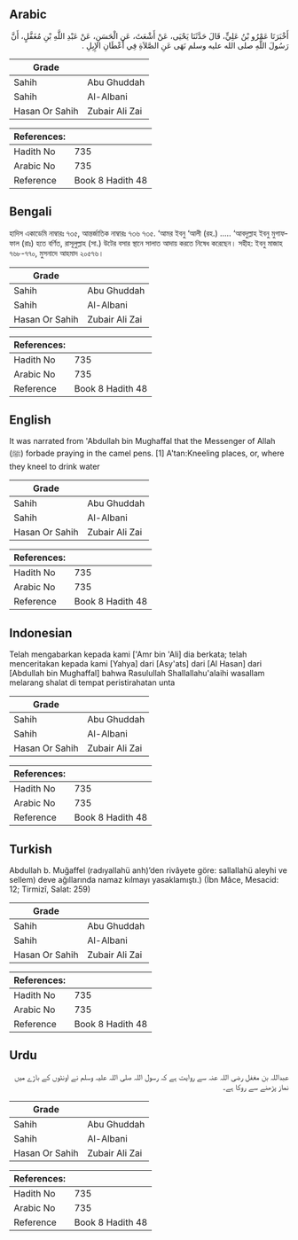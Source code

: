 ## Arabic


<div dir="rtl" lang="ar" style={{fontSize:'larger',backgroundColor:'#f8f9fa',padding:20}}>
أَخْبَرَنَا عَمْرُو بْنُ عَلِيٍّ، قَالَ حَدَّثَنَا يَحْيَى، عَنْ أَشْعَثَ، عَنِ الْحَسَنِ، عَنْ عَبْدِ اللَّهِ بْنِ مُغَفَّلٍ، أَنَّ رَسُولَ اللَّهِ صلى الله عليه وسلم نَهَى عَنِ الصَّلاَةِ فِي أَعْطَانِ الإِبِلِ ‏.‏
</div>
<div style={{backgroundColor:'#f8f9fa',padding:20, marginBottom: 10}}><table> <thead> <tr> <th>Grade</th> <th></th> </tr> </thead> <tbody> <tr><td>Sahih</td><td>Abu Ghuddah</td></tr><tr><td>Sahih</td><td>Al-Albani</td></tr><tr><td>Hasan Or Sahih</td><td>Zubair Ali Zai</td></tr></tbody></table><table> <thead> <tr> <th>References:</th> <th></th> </tr> </thead> <tbody><tr><td>Hadith No</td><td>735</td></tr><tr><td>Arabic No</td><td>735</td></tr><tr><td>Reference</td><td>Book 8 Hadith 48</td></tr></tbody></table></div>

## Bengali


<div dir="ltr" lang="bn" style={{fontSize:'larger',backgroundColor:'#f8f9fa',padding:20}}>
হাদিস একাডেমি নাম্বারঃ ৭৩৫, আন্তর্জাতিক নাম্বারঃ ৭৩৬ ৭৩৫. ‘আমর ইবনু ‘আলী (রহ.) ..... ‘আবদুল্লাহ ইবনু মুগাফফাল (রাঃ) হতে বর্ণিত, রাসূলুল্লাহ (সা.) উটের বসার স্থানে সালাত আদায় করতে নিষেধ করেছেন। সহীহ: ইবনু মাজাহ ৭৬৮-৭৭০, মুসনাদে আহমাদ ২০৫৭৬।
</div>
<div style={{backgroundColor:'#f8f9fa',padding:20, marginBottom: 10}}><table> <thead> <tr> <th>Grade</th> <th></th> </tr> </thead> <tbody> <tr><td>Sahih</td><td>Abu Ghuddah</td></tr><tr><td>Sahih</td><td>Al-Albani</td></tr><tr><td>Hasan Or Sahih</td><td>Zubair Ali Zai</td></tr></tbody></table><table> <thead> <tr> <th>References:</th> <th></th> </tr> </thead> <tbody><tr><td>Hadith No</td><td>735</td></tr><tr><td>Arabic No</td><td>735</td></tr><tr><td>Reference</td><td>Book 8 Hadith 48</td></tr></tbody></table></div>

## English


<div dir="ltr" lang="en" style={{fontSize:'larger',backgroundColor:'#f8f9fa',padding:20}}>
It was narrated from 'Abdullah bin Mughaffal that the Messenger of Allah (ﷺ) forbade praying in the camel pens. [1] A'tan:Kneeling places, or, where they kneel to drink water
</div>
<div style={{backgroundColor:'#f8f9fa',padding:20, marginBottom: 10}}><table> <thead> <tr> <th>Grade</th> <th></th> </tr> </thead> <tbody> <tr><td>Sahih</td><td>Abu Ghuddah</td></tr><tr><td>Sahih</td><td>Al-Albani</td></tr><tr><td>Hasan Or Sahih</td><td>Zubair Ali Zai</td></tr></tbody></table><table> <thead> <tr> <th>References:</th> <th></th> </tr> </thead> <tbody><tr><td>Hadith No</td><td>735</td></tr><tr><td>Arabic No</td><td>735</td></tr><tr><td>Reference</td><td>Book 8 Hadith 48</td></tr></tbody></table></div>

## Indonesian


<div dir="ltr" lang="id" style={{fontSize:'larger',backgroundColor:'#f8f9fa',padding:20}}>
Telah mengabarkan kepada kami ['Amr bin 'Ali] dia berkata; telah menceritakan kepada kami [Yahya] dari [Asy'ats] dari [Al Hasan] dari [Abdullah bin Mughaffal] bahwa Rasulullah Shallallahu'alaihi wasallam melarang shalat di tempat peristirahatan unta
</div>
<div style={{backgroundColor:'#f8f9fa',padding:20, marginBottom: 10}}><table> <thead> <tr> <th>Grade</th> <th></th> </tr> </thead> <tbody> <tr><td>Sahih</td><td>Abu Ghuddah</td></tr><tr><td>Sahih</td><td>Al-Albani</td></tr><tr><td>Hasan Or Sahih</td><td>Zubair Ali Zai</td></tr></tbody></table><table> <thead> <tr> <th>References:</th> <th></th> </tr> </thead> <tbody><tr><td>Hadith No</td><td>735</td></tr><tr><td>Arabic No</td><td>735</td></tr><tr><td>Reference</td><td>Book 8 Hadith 48</td></tr></tbody></table></div>

## Turkish


<div dir="ltr" lang="tr" style={{fontSize:'larger',backgroundColor:'#f8f9fa',padding:20}}>
Abdullah b. Muğaffel (radıyallahü anh)’den rivâyete göre: sallallahü aleyhi ve sellem) deve ağıllarında namaz kılmayı yasaklamıştı.) (İbn Mâce, Mesacid: 12; Tirmizî, Salat: 259)
</div>
<div style={{backgroundColor:'#f8f9fa',padding:20, marginBottom: 10}}><table> <thead> <tr> <th>Grade</th> <th></th> </tr> </thead> <tbody> <tr><td>Sahih</td><td>Abu Ghuddah</td></tr><tr><td>Sahih</td><td>Al-Albani</td></tr><tr><td>Hasan Or Sahih</td><td>Zubair Ali Zai</td></tr></tbody></table><table> <thead> <tr> <th>References:</th> <th></th> </tr> </thead> <tbody><tr><td>Hadith No</td><td>735</td></tr><tr><td>Arabic No</td><td>735</td></tr><tr><td>Reference</td><td>Book 8 Hadith 48</td></tr></tbody></table></div>

## Urdu


<div dir="rtl" lang="ur" style={{fontSize:'larger',backgroundColor:'#f8f9fa',padding:20}}>
عبداللہ بن مغفل رضی اللہ عنہ سے روایت ہے کہ رسول اللہ صلی اللہ علیہ وسلم نے اونٹوں کے باڑے میں نماز پڑھنے سے روکا ہے۔
</div>
<div style={{backgroundColor:'#f8f9fa',padding:20, marginBottom: 10}}><table> <thead> <tr> <th>Grade</th> <th></th> </tr> </thead> <tbody> <tr><td>Sahih</td><td>Abu Ghuddah</td></tr><tr><td>Sahih</td><td>Al-Albani</td></tr><tr><td>Hasan Or Sahih</td><td>Zubair Ali Zai</td></tr></tbody></table><table> <thead> <tr> <th>References:</th> <th></th> </tr> </thead> <tbody><tr><td>Hadith No</td><td>735</td></tr><tr><td>Arabic No</td><td>735</td></tr><tr><td>Reference</td><td>Book 8 Hadith 48</td></tr></tbody></table></div>